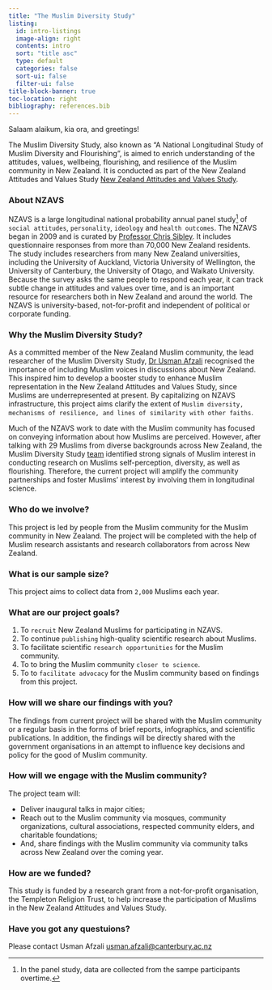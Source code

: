 ```yaml
---
title: "The Muslim Diversity Study"
listing:
  id: intro-listings
  image-align: right
  contents: intro
  sort: "title asc"
  type: default
  categories: false
  sort-ui: false
  filter-ui: false
title-block-banner: true
toc-location: right
bibliography: references.bib
---
```


Salaam alaikum, kia ora, and greetings!

The Muslim Diversity Study, also known as "A National Longitudinal Study of Muslim Diversity and Flourishing", is aimed to enrich understanding of the attitudes, values, wellbeing, flourishing, and resilience of the Muslim community in New Zealand. It is conducted as part of the New Zealand Attitudes and Values Study [New Zealand Attitudes and Values Study](https://osf.io/75snb/wiki/home/).

### About NZAVS

NZAVS is a large longitudinal national probability annual panel study[^1] of `social attitudes`, `personality`, `ideology` and `health outcomes`. The NZAVS began in 2009 and is curated by [Professor Chris Sibley](). It includes questionnaire responses from more than 70,000 New Zealand residents. The study includes researchers from many New Zealand universities, including the University of Auckland, Victoria University of Wellington, the University of Canterbury, the University of Otago, and Waikato University. Because the survey asks the same people to respond each year, it can track subtle change in attitudes and values over time, and is an important resource for researchers both in New Zealand and around the world. The NZAVS is university-based, not-for-profit and independent of political or corporate funding.

[^1]: In the panel study, data are collected from the sampe participants overtime.

### Why the Muslim Diversity Study?

As a committed member of the New Zealand Muslim community, the lead researcher of the Muslim Diversity Study, [Dr Usman Afzali]() recognised the importance of including Muslim voices in discussions about New Zealand. This inspired him to develop a booster study to enhance Muslim representation in the New Zealand Attitudes and Values Study, since Muslims are underrepresented at present. By capitalizing on NZAVS infrastructure, this project aims clarify the extent of `Muslim diversity, mechanisms of resilience, and lines of similarity with other faiths`.

Much of the NZAVS work to date with the Muslim community has focused on conveying information about how Muslims are perceived. However, after talking with 29 Muslims from diverse backgrounds across New Zealand, the Muslim Diversity Study [team]() identified strong signals of Muslim interest in conducting research on Muslims self-perception, diversity, as well as flourishing. Therefore, the current project will amplify the community partnerships and foster Muslims' interest by involving them in longitudinal science.

### Who do we involve?

This project is led by people from the Muslim community for the Muslim community in New Zealand. The project will be completed with the help of Muslim research assistants and research collaborators from across New Zealand.

### What is our sample size?

This project aims to collect data from `2,000` Muslims each year.

### What are our project goals?

1.  To `recruit` New Zealand Muslims for participating in NZAVS.
2.  To continue `publishing` high-quality scientific research about Muslims.
3.  To facilitate scientific `research opportunities` for the Muslim community.
4.  To to bring the Muslim community `closer to science`.
5.  To to `facilitate advocacy` for the Muslim community based on findings from this project.

### How will we share our findings with you?

The findings from current project will be shared with the Muslim community or a regular basis in the forms of brief reports, infographics, and scientific publications. In addition, the findings will be directly shared with the government organisations in an attempt to influence key decisions and policy for the good of Muslim community.

### How will we engage with the Muslim community?

The project team will:

-   Deliver inaugural talks in major cities;
-   Reach out to the Muslim community via mosques, community organizations, cultural associations, respected community elders, and charitable foundations;
-   And, share findings with the Muslim community via community talks across New Zealand over the coming year.

### How are we funded?

This study is funded by a research grant from a not-for-profit organisation, the Templeton Religion Trust, to help increase the participation of Muslims in the New Zealand Attitudes and Values Study.

### Have you got any questuions?

Please contact Usman Afzali [usman.afzali\@canterbury.ac.nz](mailto:usman.afzali@canterbury.ac.nz)
